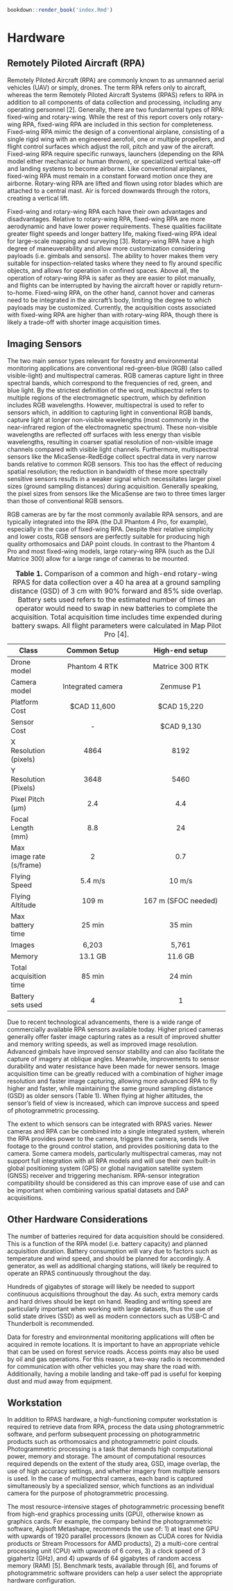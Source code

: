 ```r
bookdown::render_book('index.Rmd')
```

# Hardware {#hardware}

## Remotely Piloted Aircraft (RPA){#RPA}
Remotely Piloted Aircraft (RPA) are commonly known to as unmanned aerial vehicles (UAV) or simply, drones. The term RPA refers only to aircraft, whereas the term Remotely Piloted Aircraft Systems (RPAS) refers to RPA in addition to all components of data collection and processing, including any operating personnel [2]. Generally, there are two fundamental types of RPA: fixed-wing and rotary-wing. While the rest of this report covers only rotary-wing RPA, fixed-wing RPA are included in this section for completeness. Fixed-wing RPA mimic the design of a conventional airplane, consisting of a single rigid wing with an engineered aerofoil, one or multiple propellers, and flight control surfaces which adjust the roll, pitch and yaw of the aircraft. Fixed-wing RPA require specific runways, launchers (depending on the RPA model either mechanical or human thrown), or specialized vertical take-off and landing systems to become airborne. Like conventional airplanes, fixed-wing RPA must remain in a constant forward motion once they are airborne. Rotary-wing RPA are lifted and flown using rotor blades which are attached to a central mast. Air is forced downwards through the rotors, creating a vertical lift.

Fixed-wing and rotary-wing RPA each have their own advantages and disadvantages. Relative to rotary-wing RPA, fixed-wing RPA are more aerodynamic and have lower power requirements. These qualities facilitate greater flight speeds and longer battery life, making fixed-wing RPA ideal for large-scale mapping and surveying [3]. Rotary-wing RPA have a high degree of maneuverability and allow more customization considering payloads (i.e. gimbals and sensors). The ability to hover makes them very suitable for inspection-related tasks where they need to fly around specific objects, and allows for operation in confined spaces. Above all, the operation of rotary-wing RPA is safer as they are easier to pilot manually, and flights can be interrupted by having the aircraft hover or rapidly return-to-home. Fixed-wing RPA, on the other hand, cannot hover and cameras need to be integrated in the aircraft’s body, limiting the degree to which payloads may be customized. Currently, the acquisition costs associated with fixed-wing RPA are higher than with rotary-wing RPA, though there is likely a trade-off with shorter image acquisition times.


## Imaging Sensors {#sensors}
The two main sensor types relevant for forestry and environmental monitoring applications are conventional red-green-blue (RGB) (also called visible-light) and multispectral cameras. RGB cameras capture light in three spectral bands, which correspond to the frequencies of red, green, and blue light. By the strictest definition of the word, multispectral refers to multiple regions of the electromagnetic spectrum, which by definition includes RGB wavelengths. However, multispectral is used to refer to sensors which, in addition to capturing light in conventional RGB bands, capture light at longer non-visible wavelengths (most commonly in the near-infrared region of the electromagnetic spectrum). These non-visible wavelengths are reflected off surfaces with less energy than visible wavelengths, resulting in coarser spatial resolution of non-visible image channels compared with visible light channels. Furthermore, multispectral sensors like the MicaSense-RedEdge collect spectral data in very narrow bands relative to common RGB sensors. This too has the effect of reducing spatial resolution; the reduction in bandwidth of these more spectrally sensitive sensors results in a weaker signal which necessitates larger pixel sizes (ground sampling distances) during acquisition. Generally speaking, the pixel sizes from sensors like the MicaSense are two to three times larger than those of conventional RGB sensors.  

RGB cameras are by far the most commonly available RPA sensors, and are typically integrated into the RPA (the DJI Phantom 4 Pro, for example), especially in the case of fixed-wing RPA. Despite their relative simplicity and lower costs, RGB sensors are perfectly suitable for producing high quality orthomosaics and DAP point clouds. In contrast to the Phantom 4 Pro and most fixed-wing models, large rotary-wing RPA (such as the DJI Matrice 300) allow for a large range of cameras to be mounted. 

Table: **Table 1.** Comparison of a common and high-end rotary-wing RPAS for data collection over a 40 ha area at a ground sampling distance (GSD) of 3 cm with 90% forward and 85% side overlap. Battery sets used refers to the estimated number of times an operator would need to swap in new batteries to complete the acquisition. Total acquisition time includes time expended during battery swaps. All flight parameters were calculated in Map Pilot Pro [4]. 

|**Class**|**Common Setup**|**High-end setup**|
|------|:---------------:|:----------------:|
|Drone model|Phantom 4 RTK|Matrice 300 RTK|
|Camera model|Integrated camera|Zenmuse P1|
|Platform Cost|<span>&#36;</span>CAD 11,600|<span>&#36;</span>CAD 15,220|
|Sensor Cost|-|$CAD 9,130| 
|X Resolution (pixels)|4864|8192|
|Y Resolution (Pixels)|3648|5460|
|Pixel Pitch (μm)|2.4|4.4|
|Focal Length (mm)|8.8|24|
|Max image rate (s/frame)|2|0.7|
|Flying Speed|5.4 m/s|10 m/s|
|Flying Altitude|109 m|167 m (SFOC needed)|
|Max battery time|25 min|35 min|
|Images|6,203|5,761|
|Memory|13.1 GB|11.6 GB|
|Total acquisition time|85 min|24 min|
|Battery sets used|4|1|

Due to recent technological advancements, there is a wide range of commercially available RPA sensors available today. Higher priced cameras generally offer faster image capturing rates as a result of improved shutter and memory writing speeds, as well as improved image resolution. Advanced gimbals have improved sensor stability and can also facilitate the capture of imagery at oblique angles. Meanwhile, improvements to sensor durability and water resistance have been made for newer sensors. Image acquisition time can be greatly reduced with a combination of higher image resolution and faster image capturing, allowing more advanced RPA to fly higher and faster, while maintaining the same ground sampling distance (GSD) as older sensors (Table 1). When flying at higher altitudes, the sensor’s field of view is increased, which can improve success and speed of photogrammetric processing.

The extent to which sensors can be integrated with RPAS varies. Newer cameras and RPA can be combined into a single integrated system, wherein the RPA provides power to the camera, triggers the camera, sends live footage to the ground control station, and provides positioning data to the camera. Some camera models, particularly multispectral cameras, may not support full integration with all RPA models and will use their own built-in global positioning system (GPS) or global navigation satellite system (GNSS) receiver and triggering mechanism. RPA-sensor integration compatibility should be considered as this can improve ease of use and can be important when combining various spatial datasets and DAP acquisitions.


## Other Hardware Considerations {#other_h}

The number of batteries required for data acquisition should be considered. This is a function of the RPA model (i.e. battery capacity) and planned acquisition duration. Battery consumption will vary due to factors such as temperature and wind speed, and should be planned for accordingly. A generator, as well as additional charging stations, will likely be required to operate an RPAS continuously throughout the day. 

Hundreds of gigabytes of storage will likely be needed to support continuous acquisitions throughout the day. As such, extra memory cards and hard drives should be kept on hand. Reading and writing speed are particularly important when working with large datasets, thus the use of solid state drives (SSD) as well as modern connectors such as USB-C and Thunderbolt is recommended.

Data for forestry and environmental monitoring applications will often be acquired in remote locations. It is important to have an appropriate vehicle that can be used on forest service roads. Access points may also be used by oil and gas operations. For this reason, a two-way radio is recommended for communication with other vehicles you may share the road with. Additionally, having a mobile landing and take-off pad is useful for keeping dust and mud away from equipment.


## Workstation {#workstation}
In addition to RPAS hardware, a high-functioning computer workstation is required to retrieve data from RPA, process the data using photogrammetric software, and perform subsequent processing on photogrammetric products such as orthomosaics and photogrammetric point clouds. Photogrammetric processing is a task that demands high computational power, memory and storage. The amount of computational resources required depends on the extent of the study area, GSD, image overlap, the use of high accuracy settings, and whether imagery from multiple sensors is used. In the case of multispectral cameras, each band is captured simultaneously by a specialized sensor, which functions as an individual camera for the purpose of photogrammetric processing. 

The most resource-intensive stages of photogrammetric processing benefit from high-end graphics processing units (GPU), otherwise known as graphics cards. For example, the company behind the photogrammetric software, Agisoft Metashape, recommends the use of: 1) at least one GPU with upwards of 1920 parallel processors (known as CUDA cores for Nvidia products or Stream Processors for AMD products), 2) a multi-core central processing unit (CPU) with upwards of 6 cores, 3) a clock speed of 3 gigahertz (GHz), and 4) upwards of 64 gigabytes of random access memory (RAM) [5]. Benchmark tests, available through [6], and forums of photogrammetric software providers can help a user select the appropriate hardware configuration. 
